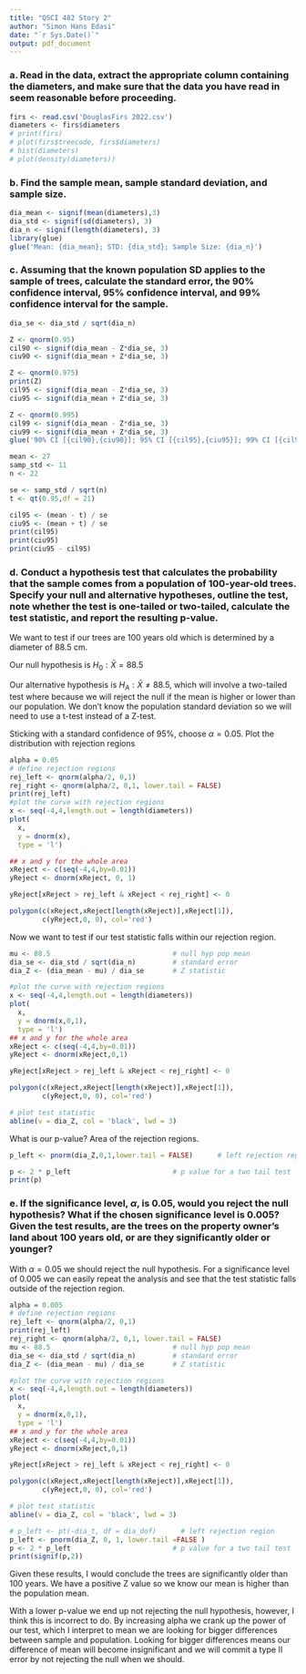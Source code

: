 ```yaml
---
title: "QSCI 482 Story 2"
author: "Simon Hans Edasi"
date: "`r Sys.Date()`"
output: pdf_document
---
```

\section{Question 1}

### a. Read in the data, extract the appropriate column containing the diameters, and make sure that the data you have read in seem reasonable before proceeding. 
```r
firs <- read.csv('DouglasFirs 2022.csv')
diameters <- firs$diameters
# print(firs)
# plot(firs$treecode, firs$diameters)
# hist(diameters)
# plot(density(diameters))
```



### b. Find the sample mean, sample standard deviation, and sample size.
```r
dia_mean <- signif(mean(diameters),3)
dia_std <- signif(sd(diameters), 3)
dia_n <- signif(length(diameters), 3)
library(glue)
glue('Mean: {dia_mean}; STD: {dia_std}; Sample Size: {dia_n}')
```

### c. Assuming that the known population SD applies to the sample of trees, calculate the standard error, the 90% confidence interval, 95% confidence interval, and 99% confidence interval for the sample.
```r
dia_se <- dia_std / sqrt(dia_n)

Z <- qnorm(0.95)
cil90 <- signif(dia_mean - Z*dia_se, 3)
ciu90 <- signif(dia_mean + Z*dia_se, 3)

Z <- qnorm(0.975)
print(Z)
cil95 <- signif(dia_mean - Z*dia_se, 3)
ciu95 <- signif(dia_mean + Z*dia_se, 3)

Z <- qnorm(0.995)
cil99 <- signif(dia_mean - Z*dia_se, 3)
ciu99 <- signif(dia_mean + Z*dia_se, 3)
glue('90% CI [{cil90},{ciu90}]; 95% CI [{cil95},{ciu95}]; 99% CI [{cil99},{ciu99}]')
```

```r
mean <- 27
samp_std <- 11
n <- 22

se <- samp_std / sqrt(n)
t <- qt(0.95,df = 21)

cil95 <- (mean - t) / se
ciu95 <- (mean + t) / se
print(cil95)
print(ciu95)
print(ciu95 - cil95)
```



### d. Conduct a hypothesis test that calculates the probability that the sample comes from a population of 100-year-old trees. Specify your null and alternative hypotheses, outline the test, note whether the test is one-tailed or two-tailed, calculate the test statistic, and report the resulting p-value.

We want to test if our trees are 100 years old which is determined by a diameter of 88.5 cm.

Our null hypothesis is $H_0: \bar{X} = 88.5$

Our alternative hypothesis is $H_A:  \bar{X} \neq 88.5$, which will involve a two-tailed test where because we will reject the null if the mean is higher or lower than our population. We don't know the population standard deviation so we will need to use a t-test instead of a Z-test.

Sticking with a standard confidence of 95%, choose $\alpha = 0.05$. Plot the distribution with rejection regions

```r
alpha = 0.05
# define rejection regions
rej_left <- qnorm(alpha/2, 0,1)
rej_right <- qnorm(alpha/2, 0,1, lower.tail = FALSE)
print(rej_left)
#plot the curve with rejection regions
x <- seq(-4,4,length.out = length(diameters))
plot(
  x, 
  y = dnorm(x),
  type = 'l')

## x and y for the whole area
xReject <- c(seq(-4,4,by=0.01))
yReject <- dnorm(xReject, 0, 1)

yReject[xReject > rej_left & xReject < rej_right] <- 0

polygon(c(xReject,xReject[length(xReject)],xReject[1]),
        c(yReject,0, 0), col='red')
```
Now we want to test if our test statistic falls within our rejection region.

```r
mu <- 88.5                              # null hyp pop mean
dia_se <- dia_std / sqrt(dia_n)         # standard error
dia_Z <- (dia_mean - mu) / dia_se       # Z statistic

#plot the curve with rejection regions
x <- seq(-4,4,length.out = length(diameters))
plot(
  x, 
  y = dnorm(x,0,1),
  type = 'l')
## x and y for the whole area
xReject <- c(seq(-4,4,by=0.01))
yReject <- dnorm(xReject,0,1)

yReject[xReject > rej_left & xReject < rej_right] <- 0

polygon(c(xReject,xReject[length(xReject)],xReject[1]),
        c(yReject,0, 0), col='red')

# plot test statistic
abline(v = dia_Z, col = 'black', lwd = 3)
```



What is our p-value? Area of the rejection regions.
```r
p_left <- pnorm(dia_Z,0,1,lower.tail = FALSE)      # left rejection region

p <- 2 * p_left                         # p value for a two tail test
print(p)
```

### e. If the significance level, $\alpha$, is 0.05, would you reject the null hypothesis? What if the chosen significance level is 0.005? Given the test results, are the trees on the property owner’s land about 100 years old, or are they significantly older or younger?

With $\alpha = 0.05$ we should reject the null hypothesis. For a significance level of 0.005 we can easily repeat the analysis and see that the test statistic falls outside of the rejection region.
```r
alpha = 0.005
# define rejection regions
rej_left <- qnorm(alpha/2, 0,1)
print(rej_left)
rej_right <- qnorm(alpha/2, 0,1, lower.tail = FALSE)
mu <- 88.5                              # null hyp pop mean
dia_se <- dia_std / sqrt(dia_n)         # standard error
dia_Z <- (dia_mean - mu) / dia_se       # Z statistic

#plot the curve with rejection regions
x <- seq(-4,4,length.out = length(diameters))
plot(
  x, 
  y = dnorm(x,0,1),
  type = 'l')
## x and y for the whole area
xReject <- c(seq(-4,4,by=0.01))
yReject <- dnorm(xReject,0,1)

yReject[xReject > rej_left & xReject < rej_right] <- 0

polygon(c(xReject,xReject[length(xReject)],xReject[1]),
        c(yReject,0, 0), col='red')

# plot test statistic
abline(v = dia_Z, col = 'black', lwd = 3)
```
```r
# p_left <- pt(-dia_t, df = dia_dof)      # left rejection region
p_left <- pnorm(dia_Z, 0, 1, lower.tail =FALSE )
p <- 2 * p_left                         # p value for a two tail test
print(signif(p,2))
```
Given these results, I would conclude the trees are significantly older than 100 years. We have a positive Z value so we know our mean is higher than the population mean. 

With a lower p-value we end up not rejecting the null hypothesis, however, I think this is incorrect to do. By increasing alpha we crank up the power of our test, which I interpret to mean we are looking for bigger differences between sample and population. Looking for bigger differences means our difference of mean will become insignificant and we will commit a type II error by not rejecting the null when we should.


